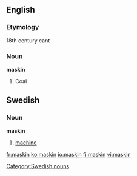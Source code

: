 ==English==

===Etymology===
18th century cant
===Noun===
'''maskin'''

#Coal

==Swedish==
===Noun===
{{sv-noun-reg-er}}
'''maskin''' {{c}}
#[[machine]]
[[Category:Swedish nouns]]

[[fr:maskin]]
[[ko:maskin]]
[[io:maskin]]
[[fi:maskin]]
[[vi:maskin]]
